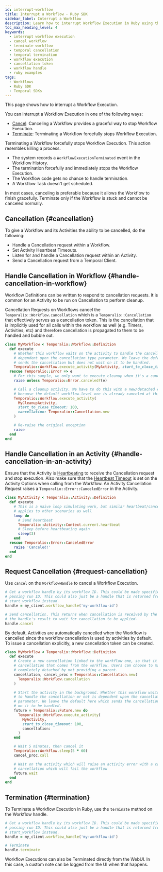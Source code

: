 ```yaml
---
id: interrupt-workflow
title: Interrupt a Workflow - Ruby SDK
sidebar_label: Interrupt a Workflow
description: Learn how to interrupt Workflow Execution in Ruby using the Temporal SDK. Cancel for graceful stops; terminate for forceful stops. Handle Cancellation in Workflow and Activities efficiently.
toc_max_heading_level: 4
keywords:
  - interrupt workflow execution
  - cancel workflow
  - terminate workflow
  - temporal cancellation
  - temporal termination
  - workflow execution
  - cancellation token
  - workflow handle
  - ruby examples
tags:
  - Workflows
  - Ruby SDK
  - Temporal SDKs
---
```


This page shows how to interrupt a Workflow Execution.

You can interrupt a Workflow Execution in one of the following ways:

- [Cancel](#cancellation): Canceling a Workflow provides a graceful way to stop Workflow Execution.
- [Terminate](#termination): Terminating a Workflow forcefully stops Workflow Execution.

Terminating a Workflow forcefully stops Workflow Execution.
This action resembles killing a process.

- The system records a `WorkflowExecutionTerminated` event in the Workflow History.
- The termination forcefully and immediately stops the Workflow Execution.
- The Workflow code gets no chance to handle termination.
- A Workflow Task doesn't get scheduled.

In most cases, canceling is preferable because it allows the Workflow to finish gracefully.
Terminate only if the Workflow is stuck and cannot be canceled normally.

## Cancellation {#cancellation}

To give a Workflow and its Activities the ability to be cancelled, do the following:

- Handle a Cancellation request within a Workflow.
- Set Activity Heartbeat Timeouts.
- Listen for and handle a Cancellation request within an Activity.
- Send a Cancellation request from a Temporal Client.

## Handle Cancellation in Workflow {#handle-cancellation-in-workflow}

Workflow Definitions can be written to respond to cancellation requests.
It is common for an Activity to be run on Cancellation to perform cleanup.

Cancellation Requests on Workflows cancel the `Temporalio::Workflow.cancellation` which is a `Temporalio::Cancellation` that effectively serves as a cancellation token.
This is the cancellation that is implicitly used for all calls within the workflow as well (e.g. Timers, Activities, etc) and therefore cancellation is propagated to them to be handled and bubble out.

```ruby
class MyWorkflow < Temporalio::Workflow::Definition
  def execute
    # Whether this workflow waits on the activity to handle the cancellation or not is
    # dependent upon the cancellation_type parameter. We leave the default here which
    # sends the cancellation but does not wait on it to be handled.
    Temporalio::Workflow.execute_activity(MyActivity, start_to_close_timeout: 100)
  rescue Temporalio::Error => e
    # For this sample, we only want to execute cleanup when it's a cancellation
    raise unless Temporalio::Error.canceled?(e)

    # Call a cleanup activity. We have to do this with a new/detached cancellation
    # because the default workflow-level one is already canceled at this point.
    Temporalio::Workflow.execute_activity(
      MyCleanupActivity,
      start_to_close_timeout: 100,
      cancellation: Temporalio::Cancellation.new
    )

    # Re-raise the original exception
    raise
  end
end
```

## Handle Cancellation in an Activity {#handle-cancellation-in-an-activity}

Ensure that the Activity is [Heartbeating](/develop/ruby/failure-detection#activity-heartbeats) to receive the Cancellation request and stop execution.
Also make sure that the [Heartbeat Timeout](/develop/ruby/failure-detection#heartbeat-timeout) is set on the Activity Options when calling from the Workflow.
An Activity Cancellation Request raises a `Temporalio::Error::CanceledError` in the Activity.

```ruby
class MyActivity < Temporalio::Activity::Definition
  def execute
    # This is a naive loop simulating work, but similar heartbeat/cancellation logic
    # applies to other scenarios as well
    loop do
      # Send heartbeat
      Temporalio::Activity::Context.current.heartbeat
      # Sleep before heartbeating again
      sleep(3)
    end
  rescue Temporalio::Error::CanceledError
    raise 'Canceled!'
  end
end
```

## Request Cancellation {#request-cancellation}

Use `cancel` on the `WorkflowHandle` to cancel a Workflow Execution.

```ruby
# Get a workflow handle by its workflow ID. This could be made specific to a run by
# passing run ID. This could also just be a handle that is returned from
# start_workflow instead.
handle = my_client.workflow_handle('my-workflow-id')

# Send cancellation. This returns when cancellation is received by the server. Wait on
# the handle's result to wait for cancellation to be applied.
handle.cancel
```

By default, Activities are automatically cancelled when the Workflow is cancelled since the workflow cancellation is used by activities by default.
To issue a cancellation explicitly, a new cancellation token can be created.

```ruby
class MyWorkflow < Temporalio::Workflow::Definition
  def execute
    # Create a new cancellation linked to the workflow one, so that it inherits
    # cancellation that comes from the workflow. Users can choose to make it
    # completely detached by not providing a parent.
    cancellation, cancel_proc = Temporalio::Cancellation.new(
      Temporalio::Workflow.cancellation
    )

    # Start the activity in the background. Whether this workflow waits on the activity
    # to handle the cancellation or not is dependent upon the cancellation_type
    # parameter. We leave the default here which sends the cancellation but does not wait
    # on it to be handled.
    future = Temporalio::Future.new do
      Temporalio::Workflow.execute_activity(
        MyActivity,
        start_to_close_timeout: 100,
        cancellation:
      )
    end

    # Wait 5 minutes, then cancel it
    Temporalio::Workflow.sleep(5 * 60)
    cancel_proc.call

    # Wait on the activity which will raise an activity error with a cause of
    # cancellation which will fail the workflow
    future.wait
  end
end
```

## Termination {#termination}

To Terminate a Workflow Execution in Ruby, use the `terminate` method on the Workflow handle.

```ruby
# Get a workflow handle by its workflow ID. This could be made specific to a run by
# passing run ID. This could also just be a handle that is returned from
# start_workflow instead.
handle = my_client.workflow_handle('my-workflow-id')

# Terminate
handle.terminate
```

Workflow Executions can also be Terminated directly from the WebUI. In this case, a custom note can be logged from the UI when that happens.
